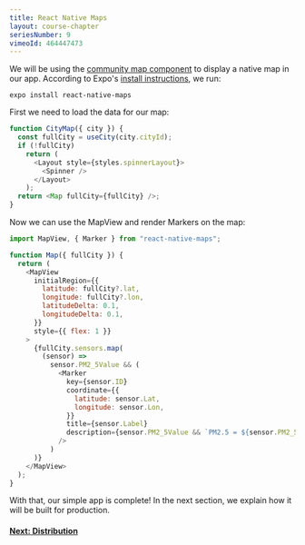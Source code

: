 ```yaml
---
title: React Native Maps
layout: course-chapter
seriesNumber: 9
vimeoId: 464447473
---
```


We will be using the [community map component](https://github.com/react-native-maps/react-native-maps) to display a native map in our app. According to Expo's [install instructions](https://docs.expo.io/versions/latest/sdk/map-view/), we run:

```
expo install react-native-maps
```

First we need to load the data for our map:

```jsx:CityScreen.js
function CityMap({ city }) {
  const fullCity = useCity(city.cityId);
  if (!fullCity)
    return (
      <Layout style={styles.spinnerLayout}>
        <Spinner />
      </Layout>
    );
  return <Map fullCity={fullCity} />;
}
```

Now we can use the MapView and render Markers on the map:

```jsx:CityScreen.js
import MapView, { Marker } from "react-native-maps";

function Map({ fullCity }) {
  return (
    <MapView
      initialRegion={{
        latitude: fullCity?.lat,
        longitude: fullCity?.lon,
        latitudeDelta: 0.1,
        longitudeDelta: 0.1,
      }}
      style={{ flex: 1 }}
    >
      {fullCity.sensors.map(
        (sensor) =>
          sensor.PM2_5Value && (
            <Marker
              key={sensor.ID}
              coordinate={{
                latitude: sensor.Lat,
                longitude: sensor.Lon,
              }}
              title={sensor.Label}
              description={sensor.PM2_5Value && `PM2.5 = ${sensor.PM2_5Value}`}
            />
          )
      )}
    </MapView>
  );
}
```

With that, our simple app is complete! In the next section, we explain how it will be built for production.

#### [Next: Distribution](/react-native-distribution)

<!--- © Aven LLC and Aven Contributors. Licensed under Creative Commons BY-NC-SA 4.0 https://creativecommons.org/licenses/by-nc-sa/4.0/ -->
